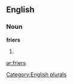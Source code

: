 
==English==

===Noun===
'''friers'''

# {{plural of|[[frier]]}}

[[Category:English plurals]]

[[ar:friers]]